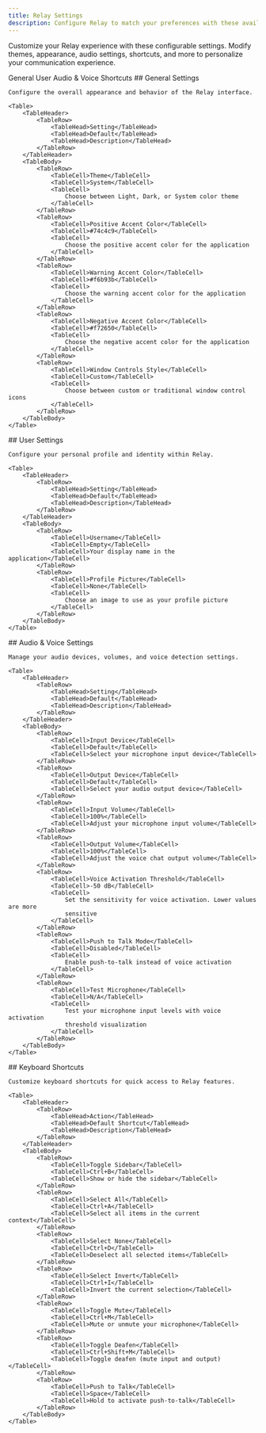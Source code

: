 ```yaml
---
title: Relay Settings
description: Configure Relay to match your preferences with these available settings
---
```


Customize your Relay experience with these configurable settings. Modify themes, appearance, audio settings, shortcuts, and more to personalize your communication experience.

<Tabs defaultTab="general">
  <TabList>
    <TabTrigger id="general">General</TabTrigger>
    <TabTrigger id="user">User</TabTrigger>
    <TabTrigger id="audio">Audio & Voice</TabTrigger>
    <TabTrigger id="shortcuts">Shortcuts</TabTrigger>
  </TabList>

  <TabContent id="general">
    ## General Settings

    Configure the overall appearance and behavior of the Relay interface.

    <Table>
        <TableHeader>
            <TableRow>
                <TableHead>Setting</TableHead>
                <TableHead>Default</TableHead>
                <TableHead>Description</TableHead>
            </TableRow>
        </TableHeader>
        <TableBody>
            <TableRow>
                <TableCell>Theme</TableCell>
                <TableCell>System</TableCell>
                <TableCell>
                    Choose between Light, Dark, or System color theme
                </TableCell>
            </TableRow>
            <TableRow>
                <TableCell>Positive Accent Color</TableCell>
                <TableCell>#74c4c9</TableCell>
                <TableCell>
                    Choose the positive accent color for the application
                </TableCell>
            </TableRow>
            <TableRow>
                <TableCell>Warning Accent Color</TableCell>
                <TableCell>#f6b93b</TableCell>
                <TableCell>
                    Choose the warning accent color for the application
                </TableCell>
            </TableRow>
            <TableRow>
                <TableCell>Negative Accent Color</TableCell>
                <TableCell>#f72650</TableCell>
                <TableCell>
                    Choose the negative accent color for the application
                </TableCell>
            </TableRow>
            <TableRow>
                <TableCell>Window Controls Style</TableCell>
                <TableCell>Custom</TableCell>
                <TableCell>
                    Choose between custom or traditional window control icons
                </TableCell>
            </TableRow>
        </TableBody>
    </Table>

  </TabContent>

  <TabContent id="user">
    ## User Settings

    Configure your personal profile and identity within Relay.

    <Table>
        <TableHeader>
            <TableRow>
                <TableHead>Setting</TableHead>
                <TableHead>Default</TableHead>
                <TableHead>Description</TableHead>
            </TableRow>
        </TableHeader>
        <TableBody>
            <TableRow>
                <TableCell>Username</TableCell>
                <TableCell>Empty</TableCell>
                <TableCell>Your display name in the application</TableCell>
            </TableRow>
            <TableRow>
                <TableCell>Profile Picture</TableCell>
                <TableCell>None</TableCell>
                <TableCell>
                    Choose an image to use as your profile picture
                </TableCell>
            </TableRow>
        </TableBody>
    </Table>

  </TabContent>

  <TabContent id="audio">
    ## Audio & Voice Settings

    Manage your audio devices, volumes, and voice detection settings.

    <Table>
        <TableHeader>
            <TableRow>
                <TableHead>Setting</TableHead>
                <TableHead>Default</TableHead>
                <TableHead>Description</TableHead>
            </TableRow>
        </TableHeader>
        <TableBody>
            <TableRow>
                <TableCell>Input Device</TableCell>
                <TableCell>Default</TableCell>
                <TableCell>Select your microphone input device</TableCell>
            </TableRow>
            <TableRow>
                <TableCell>Output Device</TableCell>
                <TableCell>Default</TableCell>
                <TableCell>Select your audio output device</TableCell>
            </TableRow>
            <TableRow>
                <TableCell>Input Volume</TableCell>
                <TableCell>100%</TableCell>
                <TableCell>Adjust your microphone input volume</TableCell>
            </TableRow>
            <TableRow>
                <TableCell>Output Volume</TableCell>
                <TableCell>100%</TableCell>
                <TableCell>Adjust the voice chat output volume</TableCell>
            </TableRow>
            <TableRow>
                <TableCell>Voice Activation Threshold</TableCell>
                <TableCell>-50 dB</TableCell>
                <TableCell>
                    Set the sensitivity for voice activation. Lower values are more
                    sensitive
                </TableCell>
            </TableRow>
            <TableRow>
                <TableCell>Push to Talk Mode</TableCell>
                <TableCell>Disabled</TableCell>
                <TableCell>
                    Enable push-to-talk instead of voice activation
                </TableCell>
            </TableRow>
            <TableRow>
                <TableCell>Test Microphone</TableCell>
                <TableCell>N/A</TableCell>
                <TableCell>
                    Test your microphone input levels with voice activation
                    threshold visualization
                </TableCell>
            </TableRow>
        </TableBody>
    </Table>

  </TabContent>

  <TabContent id="shortcuts">
    ## Keyboard Shortcuts

    Customize keyboard shortcuts for quick access to Relay features.

    <Table>
        <TableHeader>
            <TableRow>
                <TableHead>Action</TableHead>
                <TableHead>Default Shortcut</TableHead>
                <TableHead>Description</TableHead>
            </TableRow>
        </TableHeader>
        <TableBody>
            <TableRow>
                <TableCell>Toggle Sidebar</TableCell>
                <TableCell>Ctrl+B</TableCell>
                <TableCell>Show or hide the sidebar</TableCell>
            </TableRow>
            <TableRow>
                <TableCell>Select All</TableCell>
                <TableCell>Ctrl+A</TableCell>
                <TableCell>Select all items in the current context</TableCell>
            </TableRow>
            <TableRow>
                <TableCell>Select None</TableCell>
                <TableCell>Ctrl+D</TableCell>
                <TableCell>Deselect all selected items</TableCell>
            </TableRow>
            <TableRow>
                <TableCell>Select Invert</TableCell>
                <TableCell>Ctrl+I</TableCell>
                <TableCell>Invert the current selection</TableCell>
            </TableRow>
            <TableRow>
                <TableCell>Toggle Mute</TableCell>
                <TableCell>Ctrl+M</TableCell>
                <TableCell>Mute or unmute your microphone</TableCell>
            </TableRow>
            <TableRow>
                <TableCell>Toggle Deafen</TableCell>
                <TableCell>Ctrl+Shift+M</TableCell>
                <TableCell>Toggle deafen (mute input and output)</TableCell>
            </TableRow>
            <TableRow>
                <TableCell>Push to Talk</TableCell>
                <TableCell>Space</TableCell>
                <TableCell>Hold to activate push-to-talk</TableCell>
            </TableRow>
        </TableBody>
    </Table>

  </TabContent>
</Tabs>
